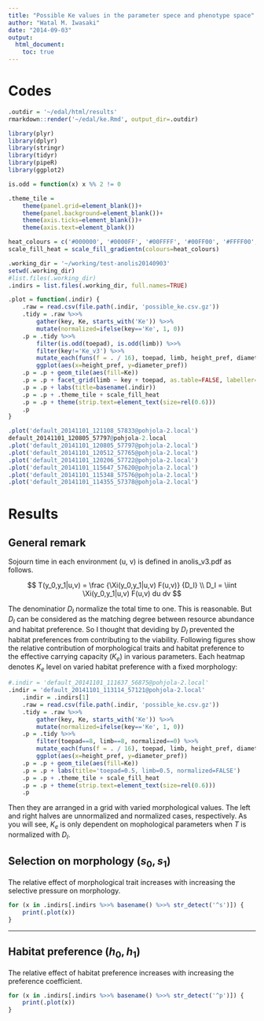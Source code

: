 ```yaml
---
title: "Possible Ke values in the parameter spece and phenotype space"
author: "Watal M. Iwasaki"
date: "2014-09-03"
output:
  html_document:
    toc: true
---
```


Codes
================================================================================

```r
.outdir = '~/edal/html/results'
rmarkdown::render('~/edal/ke.Rmd', output_dir=.outdir)
```

```r
library(plyr)
library(dplyr)
library(stringr)
library(tidyr)
library(pipeR)
library(ggplot2)
```

```r
is.odd = function(x) x %% 2 != 0

.theme_tile =
    theme(panel.grid=element_blank())+
    theme(panel.background=element_blank())+
    theme(axis.ticks=element_blank())+
    theme(axis.text=element_blank())

heat_colours = c('#000000', '#0000FF', '#00FFFF', '#00FF00', '#FFFF00', '#FF0000')
scale_fill_heat = scale_fill_gradientn(colours=heat_colours)

.working_dir = '~/working/test-anolis20140903'
setwd(.working_dir)
#list.files(.working_dir)
.indirs = list.files(.working_dir, full.names=TRUE)
```

```r
.plot = function(.indir) {
    .raw = read.csv(file.path(.indir, 'possible_ke.csv.gz'))
    .tidy = .raw %>>%
        gather(key, Ke, starts_with('Ke')) %>>%
        mutate(normalized=ifelse(key=='Ke', 1, 0))
    .p = .tidy %>>%
        filter(is.odd(toepad), is.odd(limb)) %>>%
        filter(key!='Ke_v3') %>>%
        mutate_each(funs(f = . / 16), toepad, limb, height_pref, diameter_pref) %>>%
        ggplot(aes(x=height_pref, y=diameter_pref))
    .p = .p + geom_tile(aes(fill=Ke))
    .p = .p + facet_grid(limb ~ key + toepad, as.table=FALSE, labeller=label_both)
    .p = .p + labs(title=basename(.indir))
    .p = .p + .theme_tile + scale_fill_heat
    .p = .p + theme(strip.text=element_text(size=rel(0.6)))
    .p
}

.plot('default_20141101_121108_57833@pohjola-2.local')
default_20141101_120805_57797@pohjola-2.local
.plot('default_20141101_120805_57797@pohjola-2.local')
.plot('default_20141101_120512_57765@pohjola-2.local')
.plot('default_20141101_120206_57722@pohjola-2.local')
.plot('default_20141101_115647_57620@pohjola-2.local')
.plot('default_20141101_115348_57576@pohjola-2.local')
.plot('default_20141101_114355_57378@pohjola-2.local')
```


Results
================================================================================

General remark
--------------------------------------------------------------------------------

Sojourn time in each environment (u, v) is defined in anolis_v3.pdf as follows.

$$
T(y_0,y_1|u,v) = \frac {\Xi(y_0,y_1|u,v) F(u,v)} {D_I} \\
D_I = \iint \Xi(y_0,y_1|u,v) F(u,v) du dv
$$

The denominatior $D_I$ normalize the total time to one.
This is reasonable.
But $D_I$ can be considered as the matching degree between resource abundance and habitat preference.
So I thought that deviding by $D_I$ prevented the habitat preferences from contributing to the viability.
Following figures show the relative contribution of morphological traits and habitat preference to the effective carrying capacity ($K_e$) in various parameters.
Each heatmap denotes $K_e$ level on varied habitat preference with a fixed morphology:

```r
#.indir = 'default_20141101_111637_56875@pohjola-2.local'
.indir = 'default_20141101_113114_57121@pohjola-2.local'
    .indir = .indirs[1]
    .raw = read.csv(file.path(.indir, 'possible_ke.csv.gz'))
    .tidy = .raw %>>%
        gather(key, Ke, starts_with('Ke')) %>>%
        mutate(normalized=ifelse(key=='Ke', 1, 0))
    .p = .tidy %>>%
        filter(toepad==8, limb==8, normalized==0) %>>%
        mutate_each(funs(f = . / 16), toepad, limb, height_pref, diameter_pref) %>>%
        ggplot(aes(x=height_pref, y=diameter_pref))
    .p = .p + geom_tile(aes(fill=Ke))
    .p = .p + labs(title='toepad=0.5, limb=0.5, normalized=FALSE')
    .p = .p + .theme_tile + scale_fill_heat
    .p = .p + theme(strip.text=element_text(size=rel(0.6)))
    .p
```

Then they are arranged in a grid with varied morphological values.
The left and right halves are unnormalized and normalized cases, respectively.
As you will see, $K_e$ is only dependent on mophological parameters when $T$ is normalized with $D_I$.

Selection on morphology ($s_0, s_1$)
--------------------------------------------------------------------------------

The relative effect of morphological trait increases with increasing the selective pressure on morphology.

```r
for (x in .indirs[.indirs %>>% basename() %>>% str_detect('^s')]) {
    print(.plot(x))
}
```

--------------------------------------------------------------------------------

Habitat preference ($h_0, h_1$)
--------------------------------------------------------------------------------

The relative effect of habitat preference increases with increasing the preference coefficient.

```r
for (x in .indirs[.indirs %>>% basename() %>>% str_detect('^p')]) {
    print(.plot(x))
}
```
